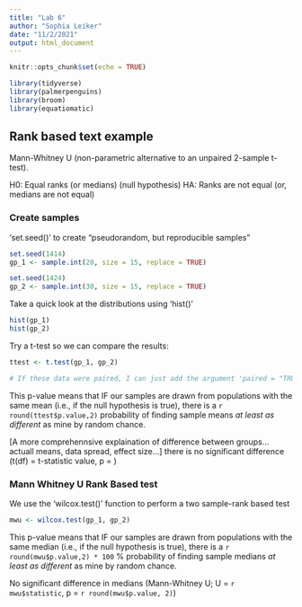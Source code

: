 ```yaml
---
title: "Lab 6"
author: "Sophia Leiker"
date: "11/2/2021"
output: html_document
---
```


```r
knitr::opts_chunk$set(echo = TRUE)

library(tidyverse)
library(palmerpenguins)
library(broom)
library(equatiomatic)
```


## Rank based text example

Mann-Whitney U (non-parametric alternative to an unpaired 2-sample t-test).

H0: Equal ranks (or medians) (null hypothesis)
HA: Ranks are not equal (or, medians are not equal)

### Create samples 

'set.seed()' to create "pseudorandom, but reproducible samples"

```r
set.seed(1414)
gp_1 <- sample.int(20, size = 15, replace = TRUE)

set.seed(1424)
gp_2 <- sample.int(30, size = 15, replace = TRUE)
```

Take a quick look at the distributions using 'hist()'

```r
hist(gp_1)
hist(gp_2)
```

Try a t-test so we can compare the results:

```r
ttest <- t.test(gp_1, gp_2)

# If these data were paired, I can just add the argument 'paired = "TRUE"' within the t.test() function

```

This p-value means that IF our samples are drawn from populations with the same mean (i.e., if the null hypothesis is true), there is a `r round(ttest$p.value,2)` probability of finding sample means *at least as different* as mine by random chance. 

[A more comprehennsive explaination of difference between groups... actuall means, data spread, effect size...] there is no significant difference (t(df) = t-statistic value, p = )

### Mann Whitney U Rank Based test

We use the 'wilcox.test()' function to perform a two sample-rank based test

```r

mwu <- wilcox.test(gp_1, gp_2)

```


This p-value means that IF our samples are drawn from populations with the same median (i.e., if the null hypothesis is true), there is a `r round(mwu$p.value,2) * 100` % probability of finding sample medians *at least as different* as mine by random chance. 

No significant difference in medians (Mann-Whitney U; U = `r mwu$statistic`, p = `r round(mwu$p.value, 2) `)
